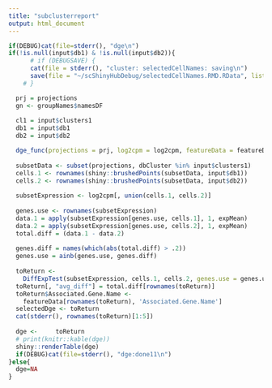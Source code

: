 ```yaml
---
title: "subclusterreport"
output: html_document
---
```



```r
if(DEBUG)cat(file=stderr(), "dge\n")
if(!is.null(input$db1) & !is.null(input$db2)){
      # if (DEBUGSAVE) {
      cat(file = stderr(), "cluster: selectedCellNames: saving\n")
      save(file = "~/scShinyHubDebug/selectedCellNames.RMD.RData", list = c(ls(), ls(envir = globalenv())))
    # }

  prj = projections
  gn <- groupNames$namesDF
  
  cl1 = input$clusters1
  db1 = input$db1
  db2 = input$db2

  dge_func(projections = prj, log2cpm = log2cpm, featureData = featureData, dbCluster = prj$dbCluster, cl1 = cl1, db1 = db1, db2 = db2) 
      
  subsetData <- subset(projections, dbCluster %in% input$clusters1)
  cells.1 <- rownames(shiny::brushedPoints(subsetData, input$db1))
  cells.2 <- rownames(shiny::brushedPoints(subsetData, input$db2))
  
  subsetExpression <- log2cpm[, union(cells.1, cells.2)]
  
  genes.use <- rownames(subsetExpression)
  data.1 = apply(subsetExpression[genes.use, cells.1], 1, expMean)
  data.2 = apply(subsetExpression[genes.use, cells.2], 1, expMean)
  total.diff = (data.1 - data.2)
  
  genes.diff = names(which(abs(total.diff) > .2))
  genes.use = ainb(genes.use, genes.diff)
  
  toReturn <-
    DiffExpTest(subsetExpression, cells.1, cells.2, genes.use = genes.use)
  toReturn[, "avg_diff"] = total.diff[rownames(toReturn)]
  toReturn$Associated.Gene.Name <-
    featureData[rownames(toReturn), 'Associated.Gene.Name']
  selectedDge <- toReturn
  cat(stderr(), rownames(toReturn)[1:5])
  
  dge <-     toReturn
  # print(knitr::kable(dge))
  shiny::renderTable(dge)
  if(DEBUG)cat(file=stderr(), "dge:done11\n")
}else{
  dge=NA
}
```


```r

```

